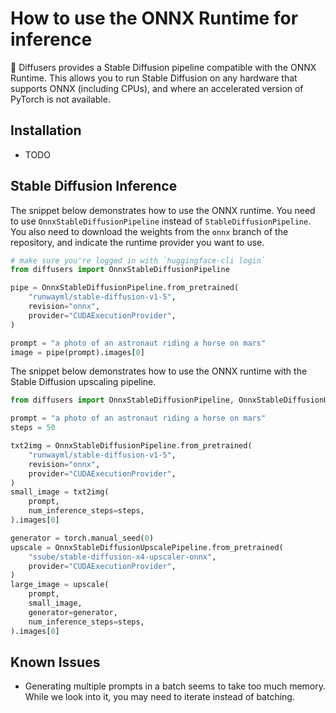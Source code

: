 <!--Copyright 2023 The HuggingFace Team. All rights reserved.

Licensed under the Apache License, Version 2.0 (the "License"); you may not use this file except in compliance with
the License. You may obtain a copy of the License at

http://www.apache.org/licenses/LICENSE-2.0

Unless required by applicable law or agreed to in writing, software distributed under the License is distributed on
an "AS IS" BASIS, WITHOUT WARRANTIES OR CONDITIONS OF ANY KIND, either express or implied. See the License for the
specific language governing permissions and limitations under the License.
-->


# How to use the ONNX Runtime for inference

🤗 Diffusers provides a Stable Diffusion pipeline compatible with the ONNX Runtime. This allows you to run Stable Diffusion on any hardware that supports ONNX (including CPUs), and where an accelerated version of PyTorch is not available.

## Installation

- TODO

## Stable Diffusion Inference

The snippet below demonstrates how to use the ONNX runtime. You need to use `OnnxStableDiffusionPipeline` instead of `StableDiffusionPipeline`. You also need to download the weights from the `onnx` branch of the repository, and indicate the runtime provider you want to use.

```python
# make sure you're logged in with `huggingface-cli login`
from diffusers import OnnxStableDiffusionPipeline

pipe = OnnxStableDiffusionPipeline.from_pretrained(
    "runwayml/stable-diffusion-v1-5",
    revision="onnx",
    provider="CUDAExecutionProvider",
)

prompt = "a photo of an astronaut riding a horse on mars"
image = pipe(prompt).images[0]
```

The snippet below demonstrates how to use the ONNX runtime with the Stable Diffusion upscaling pipeline.

```python
from diffusers import OnnxStableDiffusionPipeline, OnnxStableDiffusionUpscalePipeline

prompt = "a photo of an astronaut riding a horse on mars"
steps = 50

txt2img = OnnxStableDiffusionPipeline.from_pretrained(
    "runwayml/stable-diffusion-v1-5",
    revision="onnx",
    provider="CUDAExecutionProvider",
)
small_image = txt2img(
    prompt,
    num_inference_steps=steps,
).images[0]

generator = torch.manual_seed(0)
upscale = OnnxStableDiffusionUpscalePipeline.from_pretrained(
    "ssube/stable-diffusion-x4-upscaler-onnx",
    provider="CUDAExecutionProvider",
)
large_image = upscale(
    prompt,
    small_image,
    generator=generator,
    num_inference_steps=steps,
).images[0]
```

## Known Issues

- Generating multiple prompts in a batch seems to take too much memory. While we look into it, you may need to iterate instead of batching.
